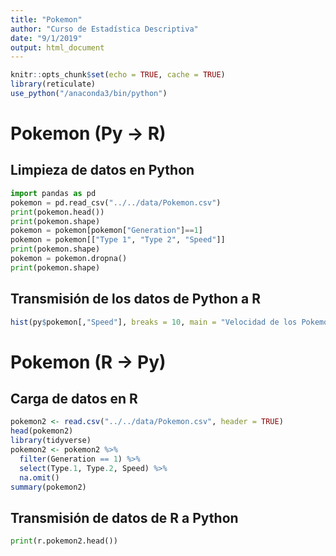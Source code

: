 ---
title: "Pokemon"
author: "Curso de Estadística Descriptiva"
date: "9/1/2019"
output: html_document
---

```{r setup, include=FALSE}
knitr::opts_chunk$set(echo = TRUE, cache = TRUE)
library(reticulate)
use_python("/anaconda3/bin/python")
```

# Pokemon (Py -> R)

## Limpieza de datos en Python

```{python}
import pandas as pd
pokemon = pd.read_csv("../../data/Pokemon.csv")
print(pokemon.head())
print(pokemon.shape)
pokemon = pokemon[pokemon["Generation"]==1]
pokemon = pokemon[["Type 1", "Type 2", "Speed"]]
print(pokemon.shape)
pokemon = pokemon.dropna()
print(pokemon.shape)
```

## Transmisión de los datos de Python a R
```{r, fig.width=7, fig.height=4}
hist(py$pokemon[,"Speed"], breaks = 10, main = "Velocidad de los Pokemon")
```

# Pokemon (R -> Py)
## Carga de datos en R
```{r}
pokemon2 <- read.csv("../../data/Pokemon.csv", header = TRUE)
head(pokemon2)
library(tidyverse)
pokemon2 <- pokemon2 %>% 
  filter(Generation == 1) %>%
  select(Type.1, Type.2, Speed) %>%
  na.omit()
summary(pokemon2)
```

## Transmisión de datos de R a Python
```{python}
print(r.pokemon2.head())
```

